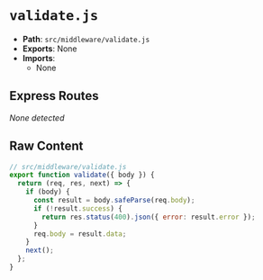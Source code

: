 # `validate.js`

- **Path**: `src/middleware/validate.js`
- **Exports**: None
- **Imports**:
  - None

## Express Routes
_None detected_

## Raw Content

```js
// src/middleware/validate.js
export function validate({ body }) {
  return (req, res, next) => {
    if (body) {
      const result = body.safeParse(req.body);
      if (!result.success) {
        return res.status(400).json({ error: result.error });
      }
      req.body = result.data;
    }
    next();
  };
}
```
